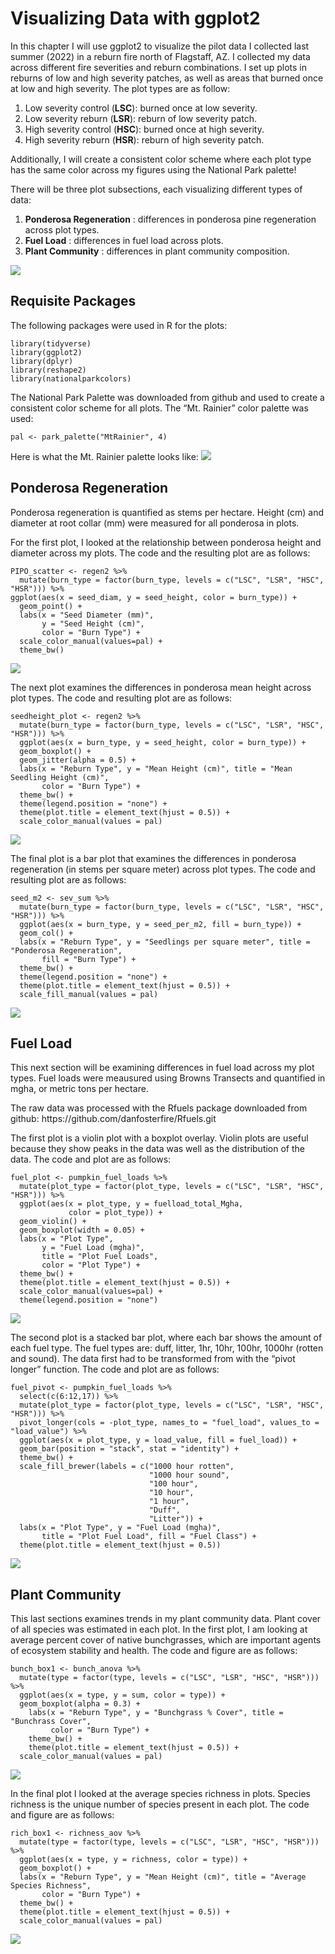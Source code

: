 # Visualizing Data with ggplot2

In this chapter I will use ggplot2 to visualize  the pilot data
I collected last summer (2022) in a reburn fire  north of Flagstaff, AZ. 
I collected my data across different fire severities and reburn combinations. 
I set up plots in reburns of low and high severity patches, as well as areas that burned once at low
and high severity. The plot types are as follow:

1. Low severity control (**LSC**): burned once at low severity.
2. Low severity reburn (**LSR**): reburn of low severity patch.
3. High severity control (**HSC**): burned once at high severity.
4. High severity reburn (**HSR**): reburn of high severity patch.

Additionally, I will create a consistent color scheme where each plot type has the same color
across my figures using the National Park palette! 

There will be three plot subsections, each visualizing different types of data:

1. **Ponderosa Regeneration** : differences in ponderosa pine regeneration across plot types. 
2. **Fuel Load** : differences in fuel load across plots.
3. **Plant Community** : differences in plant community composition.


![](community.png)

## Requisite Packages

The following packages were used in R for the plots:

```
library(tidyverse)
library(ggplot2)
library(dplyr)
library(reshape2)
library(nationalparkcolors)
```

The National Park Palette was downloaded from github and used to create a consistent color
scheme for all plots. The "Mt. Rainier" color palette was used:
```
pal <- park_palette("MtRainier", 4)
```

Here is what the Mt. Rainier palette looks like:
![](NP_color.png)

## Ponderosa Regeneration

Ponderosa regeneration is quantified as stems per hectare. Height (cm) and diameter at root collar (mm)
were measured for all ponderosa in plots.

For the first plot, I looked at the relationship between ponderosa height and diameter across my plots.
The code and the resulting plot are as follows:

```
PIPO_scatter <- regen2 %>%
  mutate(burn_type = factor(burn_type, levels = c("LSC", "LSR", "HSC", "HSR"))) %>%
ggplot(aes(x = seed_diam, y = seed_height, color = burn_type)) +
  geom_point() +
  labs(x = "Seed Diameter (mm)",
       y = "Seed Height (cm)",
       color = "Burn Type") +
  scale_color_manual(values=pal) +
  theme_bw()
```

![](PIPO_scatter.png)

The next plot examines the differences in ponderosa mean height across plot types.
The code and resulting plot are as follows:
```
seedheight_plot <- regen2 %>%
  mutate(burn_type = factor(burn_type, levels = c("LSC", "LSR", "HSC", "HSR"))) %>%
  ggplot(aes(x = burn_type, y = seed_height, color = burn_type)) +
  geom_boxplot() +
  geom_jitter(alpha = 0.5) +
  labs(x = "Reburn Type", y = "Mean Height (cm)", title = "Mean Seedling Height (cm)",
       color = "Burn Type") +
  theme_bw() +
  theme(legend.position = "none") +
  theme(plot.title = element_text(hjust = 0.5)) +
  scale_color_manual(values = pal)
```
![](PIPO_jitter.png)

The final plot is a bar plot that examines the differences in ponderosa regeneration 
(in stems per square meter) across plot types. The code and resulting plot are as follows:
```
seed_m2 <- sev_sum %>%
  mutate(burn_type = factor(burn_type, levels = c("LSC", "LSR", "HSC", "HSR"))) %>%
  ggplot(aes(x = burn_type, y = seed_per_m2, fill = burn_type)) +
  geom_col() +
  labs(x = "Reburn Type", y = "Seedlings per square meter", title = "Ponderosa Regeneration",
       fill = "Burn Type") +
  theme_bw() +
  theme(legend.position = "none") +
  theme(plot.title = element_text(hjust = 0.5)) +
  scale_fill_manual(values = pal)
```

![](seed_m2.png)


## Fuel Load

This next section will be examining differences in fuel load across my plot types. Fuel loads
were meausured using Browns Transects and quantified in mgha, or metric tons per hectare.

The raw data was processed with the Rfuels package downloaded from github:
https://github.com/danfosterfire/Rfuels.git

The first plot is a violin plot with a boxplot overlay. Violin plots are useful because 
they show peaks in the data was well as the distribution of the data. The code and plot are as follows:
```
fuel_plot <- pumpkin_fuel_loads %>%
  mutate(plot_type = factor(plot_type, levels = c("LSC", "LSR", "HSC", "HSR"))) %>%
  ggplot(aes(x = plot_type, y = fuelload_total_Mgha, 
             color = plot_type)) +
  geom_violin() + 
  geom_boxplot(width = 0.05) +
  labs(x = "Plot Type", 
       y = "Fuel Load (mgha)",
       title = "Plot Fuel Loads",
       color = "Plot Type") +
  theme_bw() +
  theme(plot.title = element_text(hjust = 0.5)) +
  scale_color_manual(values=pal) +
  theme(legend.position = "none")
```
![](fuel_violin.png)

The second plot is a stacked bar plot, where each bar shows the amount of each fuel type.
The fuel types are: duff, litter, 1hr, 10hr, 100hr, 1000hr (rotten and sound). The data first had to be transformed from 
with the "pivot longer" function. The code and plot are as follows:
```
fuel_pivot <- pumpkin_fuel_loads %>%
  select(c(6:12,17)) %>%
  mutate(plot_type = factor(plot_type, levels = c("LSC", "LSR", "HSC", "HSR"))) %>%
  pivot_longer(cols = -plot_type, names_to = "fuel_load", values_to = "load_value") %>%
  ggplot(aes(x = plot_type, y = load_value, fill = fuel_load)) +
  geom_bar(position = "stack", stat = "identity") +
  theme_bw() +
  scale_fill_brewer(labels = c("1000 hour rotten",
                               "1000 hour sound",
                               "100 hour",
                               "10 hour",
                               "1 hour",
                               "Duff",
                               "Litter")) +
  labs(x = "Plot Type", y = "Fuel Load (mgha)", 
       title = "Plot Fuel Load", fill = "Fuel Class") +
  theme(plot.title = element_text(hjust = 0.5))
```
![](fuel_stacked.png)

## Plant Community

This last sections examines trends in my plant community data. Plant cover of all species was estimated in each plot.
In the first plot, I am looking at average percent cover of native bunchgrasses, which are important agents of ecosystem
stability and health. The code and figure are as follows:
```
bunch_box1 <- bunch_anova %>%
  mutate(type = factor(type, levels = c("LSC", "LSR", "HSC", "HSR"))) %>%
  ggplot(aes(x = type, y = sum, color = type)) +
  geom_boxplot(alpha = 0.3) +
    labs(x = "Reburn Type", y = "Bunchgrass % Cover", title = "Bunchrass Cover",
         color = "Burn Type") +
    theme_bw() +
    theme(plot.title = element_text(hjust = 0.5)) +
  scale_color_manual(values = pal)
```
![](bunchgrass.png)

In the final plot I looked at the average species richness in plots. Species richness is the unique number 
of species present in each plot. The code and figure are as follows:
```
rich_box1 <- richness_aov %>%
  mutate(type = factor(type, levels = c("LSC", "LSR", "HSC", "HSR"))) %>%
  ggplot(aes(x = type, y = richness, color = type)) +
  geom_boxplot() +
  labs(x = "Reburn Type", y = "Mean Height (cm)", title = "Average Species Richness",
       color = "Burn Type") +
  theme_bw() + 
  theme(plot.title = element_text(hjust = 0.5)) +
  scale_color_manual(values = pal)
```
![](richness.png)